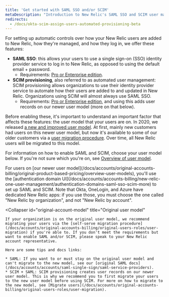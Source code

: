 ```yaml
---
title: 'Get started with SAML SSO and/or SCIM'
metaDescription: "Introduction to New Relic's SAML SSO and SCIM user management options."
redirects:
  - /docs/okta-scim-assign-users-automated-provisioning-beta
---
```


For setting up automatic controls over how your New Relic users are added to New Relic, how they're managed, and how they log in, we offer these features:

* **SAML SSO**: this allows your users to use a single sign-on (SSO) identity provider service to log in to New Relic, as opposed to using the default email + password.
  * Requirements: [Pro or Enterprise edition](/docs/accounts/accounts-billing/new-relic-one-pricing-billing/new-relic-one-pricing-billing/#editions).
* **SCIM provisioning**, also referred to as automated user management: SCIM provisioning allows organizations to use their identity provider service to automate how their users are added to and updated in New Relic. Organizations using SCIM will almost always use SAML SSO.
  * Requirements: [Pro or Enterprise edition](/docs/accounts/accounts-billing/new-relic-one-pricing-billing/new-relic-one-pricing-billing/#editions), and using this adds user records on our newer user model (more on that below).

Before enabling these, it's important to understand an important factor that affects these features: the user model that your users are on. In 2020, we released [a new and improved user model](/docs/accounts/original-accounts-billing/original-users-roles/overview-user-models). At first, mainly new customers had users on this newer user model, but now it's available to some of our older customers via a [user migration procedure](/docs/accounts/original-accounts-billing/original-users-roles/user-migration). Over time, all New Relic users will be migrated to this model.

For information on how to enable SAML and SCIM, choose your user model below. If you're not sure which you're on, see [Overview of user model](/docs/accounts/original-accounts-billing/original-product-based-pricing/overview-user-models).

<CollapserGroup>
  <Collapser
    id="new-account-model"
    title="Our newer user model"
  >
    For users on [our newer user model](/docs/accounts/original-accounts-billing/original-product-based-pricing/overview-user-models), you'll use the [authentication domain UI](/docs/accounts/accounts-billing/new-relic-one-user-management/authentication-domains-saml-sso-scim-more) to set up SAML and SCIM. Note that Okta, OneLogin, and Azure have dedicated New Relic apps: if you use those, you must choose the one called "New Relic by organization", and not "New Relic by account".
  </Collapser>

  <Collapser
    id="original-account-model"
    title="Original user model"
  >
    If your organization is on the original user model, we recommend migrating your users via the [self-serve migration procedure](/docs/accounts/original-accounts-billing/original-users-roles/user-migration) if you're able to. If you don't meet the requirements but want to enable SAML and/or SCIM, please speak to your New Relic account representative.

    Here are some tips and docs links:

    * SAML: If you want to or must stay on the original user model and can't migrate to the new model, see our [original SAML docs](/docs/accounts/accounts/saml-single-sign/saml-service-providers).
    * SCIM + SAML: SCIM provisioning creates user records on our newer user model. This is why we recommend you to first migrate your users to the new user model before using SCIM. For more on how to migrate to the new model, see [Migrate users](/docs/accounts/original-accounts-billing/original-users-roles/user-migration).
  </Collapser>
</CollapserGroup>
